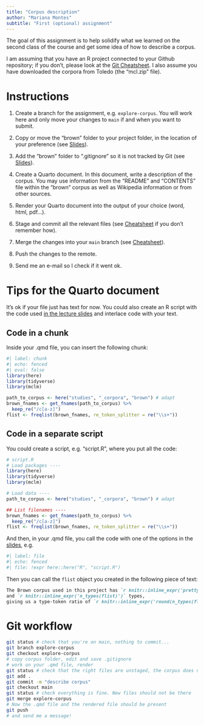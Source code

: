 ```yaml
---
title: "Corpus description"
author: "Mariana Montes"
subtitle: "First (optional) assignment"
---
```


The goal of this assignment is to help solidify what we learned on the second class of the course and get some idea of how to describe a corpus.

I am assuming that you have an R project connected to your Github repository; if you don't, please look at the [Git Cheatsheet](cheatsheet.qmd). I also assume you have downloaded the corpora from Toledo (the "mcl.zip" file).

# Instructions

1. Create a branch for the assignment, e.g. `explore-corpus`. You will work here and only move your changes to `main` if and when you want to submit.

2. Copy or move the "brown" folder to your project folder, in the location of your preference (see [Slides](../slides/init.qmd#add-a-folder-with-a-corpus)).

3. Add the "brown" folder to ".gitignore" so it is not tracked by Git (see [Slides](../slides/init.qmd#gitignore)).

4. Create a Quarto document. In this document, write a description of the corpus. You may use information from the "README" and "CONTENTS" file within the "brown" corpus as well as Wikipedia information or from other sources.

5. Render your Quarto document into the output of your choice (word, html, pdf...).

6. Stage and commit all the relevant files (see [Cheatsheet](cheatsheet.qmd#daily-workflow) if you don't remember how).

7. Merge the changes into your `main` branch (see [Cheatsheet](cheatsheet.qmd#work-with-branches)).

8. Push the changes to the remote.

9. Send me an e-mail so I check if it went ok.

# Tips for the Quarto document

It's ok if your file just has text for now. You could also create an R script with the code used [in the lecture slides](../slides/init.qmd) and interlace code with your text.

::: {.panel-tabset}
  
## Code in a chunk

Inside your .qmd file, you can insert the following chunk:

```r
#| label: chunk
#| echo: fenced
#| eval: false
library(here)
library(tidyverse)
library(mclm)

path_to_corpus <- here("studies", "_corpora", "brown") # adapt
brown_fnames <- get_fnames(path_to_corpus) %>% 
  keep_re("/c[a-z]")
flist <- freqlist(brown_fnames, re_token_splitter = re("\\s+"))
```

## Code in a separate script

You could create a script, e.g. "script.R", where you put all the code:

```r
# script.R
# Load packages ----
library(here)
library(tidyverse)
library(mclm)

# Load data ----
path_to_corpus <- here("studies", "_corpora", "brown") # adapt

## List filenames ----
brown_fnames <- get_fnames(path_to_corpus) %>% 
  keep_re("/c[a-z]")
flist <- freqlist(brown_fnames, re_token_splitter = re("\\s+"))
```

And then, in your .qmd file, you call the code with one of the options in the [slides](../slides/init.qmd#import-code), e.g.

```r
#| label: file
#| echo: fenced
#| file: !expr here::here("R", "script.R")
```

:::

Then you can call the `flist` object you created in the following piece of text:

```markdown
The Brown corpus used in this project has `r knitr::inline_expr('prettyNum(n_tokens(flist))')` tokens
and `r knitr::inline_expr('n_types(flist)')` types,
giving us a type-token ratio of `r knitr::inline_expr('round(n_types(flist)/n_tokens(flist), 2)')`.
```

# Git workflow

```bash
git status # check that you're on main, nothing to commit...
git branch explore-corpus
git checkout explore-corpus
# copy corpus folder, edit and save .gitignore
# work on your .qmd file, render
git status # check that the right files are unstaged, the corpus does not show up
git add .
git commit -m "describe corpus"
git checkout main
git status # check everything is fine. New files should not be there
git merge explore-corpus
# Now the .qmd file and the rendered file should be present
git push
# and send me a message!
```
